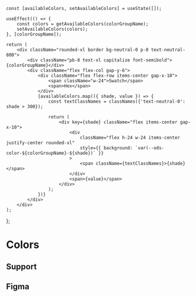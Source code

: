 
<Meta title="Design Tokens/Primitive/Colors" />

    const [availableColors, setAvailableColors] = useState([]);

    useEffect(() => {
        const colors = getAvailableColors(colorGroupName);
        setAvailableColors(colors);
    }, [colorGroupName]);

    return (
        <div className="rounded-xl border bg-neutral-0 p-8 text-neutral-800">
            <div className="pb-8 text-xl capitalize font-semibold">{colorGroupName}</div>
            <div className="flex flex-col gap-y-6">
                <div className="flex flex-row items-center gap-x-10">
                    <span className="w-24">Swatch</span>
                    <span>Hex</span>
                </div>
                {availableColors.map(({ shade, value }) => {
                    const textClassNames = classNames({'text-neutral-0': shade > 300});

                    return (
                        <div key={shade} className="flex items-center gap-x-10">
                            <div
                                className="flex h-24 w-24 items-center justify-center rounded-xl"
                                style={{ background: `var(--ods-color-${colorGroupName}-${shade})` }}
                            >
                                <span className={textClassNames}>{shade}</span>
                            </div>
                            <span>{value}</span>
                        </div>
                    );
                })}
            </div>
        </div>
    );

};

# Colors

<div className="flex gap-x-20 pb-20 pt-5">
    <ColorSwatch colorGroupName="primary" />
    <ColorSwatch colorGroupName="neutral" />
</div>

## Support

<div className="flex justify-evenly gap-x-20 pt-5">
    <ColorSwatch colorGroupName="info" />
    <ColorSwatch colorGroupName="success" />
    <ColorSwatch colorGroupName="warning" />
    <ColorSwatch colorGroupName="critical" />
</div>

## Figma

<Figma url="https://www.figma.com/file/ISSDryshtEpB7SUSdNqAcw/branch/jfKRr1V9evJUp1uBeyP3Zz/Aragon-ODS?type=design&node-id=8842-13335&mode=design&t=GaPykW52ajbQx2r7-0" />
